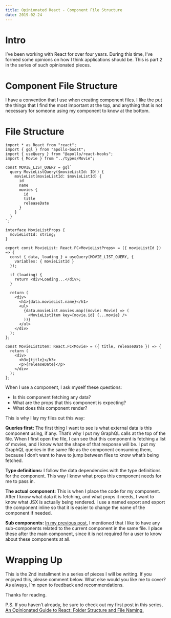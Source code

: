 ```yaml
---
title: Opinionated React - Component File Structure
date: 2019-02-24
---
```


# Intro
I’ve been working with React for over four years. During this time, I’ve formed some opinions on how I think applications should be. This is part 2 in the series of such opinionated pieces.

# Component File Structure
I have a convention that I use when creating component files. I like the put the things that I find the most important at the top, and anything that is not necessary for someone using my component to know at the bottom.

# File Structure
```tsx
import * as React from "react";
import { gql } from "apollo-boost";
import { useQuery } from "@apollo/react-hooks";
import { Movie } from "../types/Movie";

const MOVIE_LIST_QUERY = gql`
  query MovieListQuery($movieListId: ID!) {
    movieList(movieListId: $movieListId) {
      id
      name
      movies {
        id
        title
        releaseDate
      }
    }
  }
`;

interface MovieListProps {
  movieListId: string;
}

export const MovieList: React.FC<MovieListProps> = ({ movieListId }) => {
  const { data, loading } = useQuery(MOVIE_LIST_QUERY, {
    variables: { movieListId }
  });

  if (loading) {
    return <div>Loading...</div>;
  }

  return (
    <div>
      <h1>{data.movieList.name}</h1>
      <ul>
        {data.movieList.movies.map((movie: Movie) => (
          <MovieListItem key={movie.id} {...movie} />
        ))}
      </ul>
    </div>
  );
};

const MovieListItem: React.FC<Movie> = ({ title, releaseDate }) => {
  return (
    <div>
      <h3>{title}</h3>
      <p>{releaseDate}</p>
    </div>
  );
};
```

When I use a component, I ask myself these questions:
- Is this component fetching any data?
- What are the props that this component is expecting?
- What does this component render?

This is why I lay my files out this way:

**Queries first:** The first thing I want to see is what external data is this component using, if any. That’s why I put my GraphQL calls at the top of the file. When I first open the file, I can see that this component is fetching a list of movies, and I know what the shape of that response will be. I put my GraphQL queries in the same file as the component consuming them, because I don’t want to have to jump between files to know what’s being fetched.

**Type definitions:** I follow the data dependencies with the type definitions for the component. This way I know what props this component needs for me to pass in.

**The actual component:** This is when I place the code for my component. After I know what data it is fetching, and what props it needs, I want to know what JSX is actually being rendered. I use a named export and export the component inline so that it is easier to change the name of the component if needed.

**Sub components:** [In my previous post](/opinionated-react-folder-structure-and-file-naming), I mentioned that I like to have any sub-components related to the current component in the same file. I place these after the main component, since it is not required for a user to know about these components at all.

# Wrapping Up
This is the 2nd installment in a series of pieces I will be writing. If you enjoyed this, please comment below. What else would you like me to cover? As always, I’m open to feedback and recommendations.

Thanks for reading.

P.S. If you haven’t already, be sure to check out my first post in this series, [An Opinionated Guide to React: Folder Structure and File Naming.](/opinionated-react-folder-structure-and-file-naming)